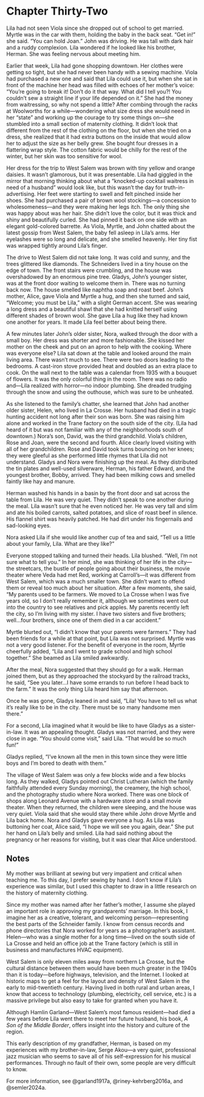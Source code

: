 # Chapter Thirty-Two

Lila had not seen Viola since she dropped out of school to get married. Myrtle was in the car with them, holding the baby in the back seat. "Get in!" she said. "You can hold Joan." John was driving. He was tall with dark hair and a ruddy complexion. Lila wondered if he looked like his brother, Herman. She was feeling nervous about meeting him.  

Earlier that week, Lila had gone shopping downtown. Her clothes were getting so tight, but she had never been handy with a sewing machine. Viola had purchased a new one and said that Lila could use it, but when she sat in front of the machine her head was filled with echoes of her mother's voice: "You're going to break it! Don't do it that way. What did I tell you?! You couldn't sew a straight line if your life depended on it." She had the money from waitressing, so why not spend a little? After combing through the racks at Woolworths for a while---wondering what size dress she would need in her "state" and working up the courage to try some things on---she stumbled into a small section of maternity clothing. It didn't look that different from the rest of the clothing on the floor, but when she tried on a dress, she realized that it had extra buttons on the inside that would allow her to adjust the size as her belly grew. She bought four dresses in a flattering wrap style. The cotton fabric would be chilly for the rest of the winter, but her skin was too sensitive for wool.  

Her dress for the trip to West Salem was brown with tiny yellow and orange daisies. It wasn't glamorous, but it was presentable. Lila had giggled in the mirror that morning thinking about what a "knocked-up cocktail waitress in need of a husband" would look like, but this wasn't the day for truth-in-advertising. Her feet were starting to swell and felt pinched inside her shoes. She had purchased a pair of brown wool stockings---a concession to wholesomeness---and they were making her legs itch. The only thing she was happy about was her hair. She didn't love the color, but it was thick and shiny and beautifully curled. She had pinned it back on one side with an elegant gold-colored barrette. As Viola, Myrtle, and John chatted about the latest gossip from West Salem, the baby fell asleep in Lila's arms. Her eyelashes were so long and delicate, and she smelled heavenly. Her tiny fist was wrapped tightly around Lila's finger.  

The drive to West Salem did not take long. It was cold and sunny, and the trees glittered like diamonds. The Schneiders lived in a tiny house on the edge of town. The front stairs were crumbling, and the house was overshadowed by an enormous pine tree. Gladys, John's younger sister, was at the front door waiting to welcome them in. There was no turning back now. The house smelled like naphtha soap and roast beef. John's mother, Alice, gave Viola and Myrtle a hug, and then she turned and said, "Welcome; you must be Lila," with a slight German accent. She was wearing a long dress and a beautiful shawl that she had knitted herself using different shades of brown wool. She gave Lila a hug like they had known one another for years. It made Lila feel better about being there.  

A few minutes later John's older sister, Nora, walked through the door with a small boy. Her dress was shorter and more fashionable. She kissed her mother on the cheek and put on an apron to help with the cooking. Where was everyone else? Lila sat down at the table and looked around the main living area. There wasn't much to see. There were two doors leading to the bedrooms. A cast-iron stove provided heat and doubled as an extra place to cook. On the wall next to the table was a calendar from 1935 with a bouquet of flowers. It was the only colorful thing in the room. There was no radio and---Lila realized with horror---no indoor plumbing. She dreaded trudging through the snow and using the outhouse, which was sure to be unheated.  

As she listened to the family's chatter, she learned that John had another older sister, Helen, who lived in La Crosse. Her husband had died in a tragic hunting accident not long after their son was born. She was raising him alone and worked in the Trane factory on the south side of the city. (Lila had heard of it but was not familiar with any of the neighborhoods south of downtown.) Nora's son, David, was the third grandchild. Viola's children, Rose and Joan, were the second and fourth. Alice clearly loved visiting with all of her grandchildren. Rose and David took turns bouncing on her knees; they were gleeful as she performed little rhymes that Lila did not understand. Gladys and Nora were finishing up the meal. As they distributed the tin plates and well-used silverware, Herman, his father Edward, and the youngest brother, Bobby, arrived. They had been milking cows and smelled faintly like hay and manure.  

Herman washed his hands in a basin by the front door and sat across the table from Lila. He was very quiet. They didn't speak to one another during the meal. Lila wasn't sure that he even noticed her. He was very tall and slim and ate his boiled carrots, salted potatoes, and slice of roast beef in silence. His flannel shirt was heavily patched. He had dirt under his fingernails and sad-looking eyes. 

Nora asked Lila if she would like another cup of tea and said, "Tell us a little about your family, Lila. What are they like?" 

Everyone stopped talking and turned their heads. Lila blushed. "Well, I'm not sure what to tell you." In her mind, she was thinking of her life in the city---the streetcars, the bustle of people going about their business, the movie theater where Veda had met Red, working at Carroll's---it was different from West Salem, which was a much smaller town. She didn't want to offend them or reveal too much about her situation. After a few moments, she said, "My parents used to be farmers. We moved to La Crosse when I was five years old, so I don't really remember it, although we sometimes went out into the country to see relatives and pick apples. My parents recently left the city, so I'm living with my sister. I have two sisters and five brothers; well&hellip;four brothers, since one of them died in a car accident." 

Myrtle blurted out, "I didn't know that your parents were farmers." They had been friends for a while at that point, but Lila was not surprised. Myrtle was not a very good listener. For the benefit of everyone in the room, Myrtle cheerfully added, "Lila and I went to grade school and high school together." She beamed as Lila smiled awkwardly.  

After the meal, Nora suggested that they should go for a walk. Herman joined them, but as they approached the stockyard by the railroad tracks, he said, "See you later&hellip;I have some errands to run before I head back to the farm." It was the only thing Lila heard him say that afternoon. 

Once he was gone, Gladys leaned in and said, "Lila! You have to tell us what it's really like to be in the city. There must be so many handsome men there." 

For a second, Lila imagined what it would be like to have Gladys as a sister-in-law. It was an appealing thought. Gladys was not married, and they were close in age. "You should come visit," said Lila. "That would be so much fun!" 

Gladys replied, "I've known all the men in this town since they were little boys and I'm bored to death with them."  

The village of West Salem was only a few blocks wide and a few blocks long. As they walked, Gladys pointed out Christ Lutheran (which the family faithfully attended every Sunday morning), the creamery, the high school, and the photography studio where Nora worked. There was one block of shops along Leonard Avenue with a hardware store and a small movie theater. When they returned, the children were sleeping, and the house was very quiet. Viola said that she would stay there while John drove Myrtle and Lila back home. Nora and Gladys gave everyone a hug. As Lila was buttoning her coat, Alice said, "I hope we will see you again, dear." She put her hand on Lila's belly and smiled. Lila had said nothing about the pregnancy or her reasons for visiting, but it was clear that Alice understood.  

## Notes 

My mother was brilliant at sewing but very impatient and critical when teaching me. To this day, I prefer sewing by hand. I don't know if Lila's experience was similar, but I used this chapter to draw in a little research on the history of maternity clothing.  

Since my mother was named after her father's mother, I assume she played an important role in approving my grandparents' marriage. In this book, I imagine her as a creative, tolerant, and welcoming person---representing the best parts of the Schneider family. I know from census records and phone directories that Nora worked for years as a photographer's assistant. Helen---who was a single mother for a long time---lived on the south side of La Crosse and held an office job at the Trane factory (which is still in business and manufactures HVAC equipment).  

West Salem is only eleven miles away from northern La Crosse, but the cultural distance between them would have been much greater in the 1940s than it is today---before highways, television, and the Internet. I looked at historic maps to get a feel for the layout and density of West Salem in the early to mid-twentieth century. Having lived in both rural and urban areas, I know that access to technology (plumbing, electricity, cell service, etc.) is a massive privilege but also easy to take for granted when you have it.  

Although Hamlin Garland---West Salem's most famous resident---had died a few years before Lila went there to meet her future husband, his book, *A Son of the Middle Border*, offers insight into the history and culture of the region.  

This early description of my grandfather, Herman, is based on my experiences with my brother-in-law, Serge Akou---a very quiet, professional jazz musician who seems to save all of his self-expression for his musical performances. Through no fault of their own, some people are very difficult to know.  

For more information, see @garland1917a, @riney-kehrberg2016a, and @semler2024a.  